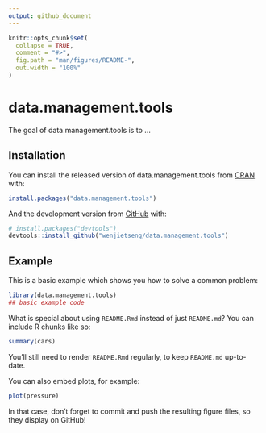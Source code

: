 ```yaml
---
output: github_document
---
```


<!-- README.md is generated from README.Rmd. Please edit that file -->

```r
knitr::opts_chunk$set(
  collapse = TRUE,
  comment = "#>",
  fig.path = "man/figures/README-",
  out.width = "100%"
)
```

# data.management.tools

<!-- badges: start -->
<!-- badges: end -->

The goal of data.management.tools is to ...

## Installation

You can install the released version of data.management.tools from [CRAN](https://CRAN.R-project.org) with:

``` r
install.packages("data.management.tools")
```

And the development version from [GitHub](https://github.com/) with:

``` r
# install.packages("devtools")
devtools::install_github("wenjietseng/data.management.tools")
```
## Example

This is a basic example which shows you how to solve a common problem:

```r
library(data.management.tools)
## basic example code
```

What is special about using `README.Rmd` instead of just `README.md`? You can include R chunks like so:

```r
summary(cars)
```

You'll still need to render `README.Rmd` regularly, to keep `README.md` up-to-date.

You can also embed plots, for example:

```r
plot(pressure)
```

In that case, don't forget to commit and push the resulting figure files, so they display on GitHub!

